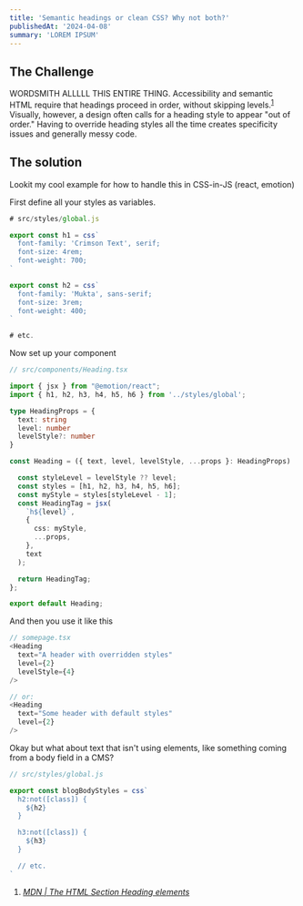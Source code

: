 ```yaml
---
title: 'Semantic headings or clean CSS? Why not both?'
publishedAt: '2024-04-08'
summary: 'LOREM IPSUM'
---
```


## The Challenge

WORDSMITH ALLLLL THIS ENTIRE THING. Accessibility and semantic HTML require that headings proceed in order, without
skipping levels.<sup><a href="#cite-1">1</a></sup> Visually, however, a design often calls for a heading
style to appear "out of order." Having to override heading styles all the time creates
specificity issues and generally messy code.

## The solution

Lookit my cool example for how to handle this in CSS-in-JS (react, emotion)

First define all your styles as variables.

```js
# src/styles/global.js

export const h1 = css`
  font-family: 'Crimson Text', serif;
  font-size: 4rem;
  font-weight: 700;
`

export const h2 = css`
  font-family: 'Mukta', sans-serif;
  font-size: 3rem;
  font-weight: 400;
`

# etc.
```

Now set up your component

```ts
// src/components/Heading.tsx

import { jsx } from "@emotion/react";
import { h1, h2, h3, h4, h5, h6 } from '../styles/global';

type HeadingProps = {
  text: string
  level: number
  levelStyle?: number
}

const Heading = ({ text, level, levelStyle, ...props }: HeadingProps) : JSX.Element => {

  const styleLevel = levelStyle ?? level;
  const styles = [h1, h2, h3, h4, h5, h6];
  const myStyle = styles[styleLevel - 1];
  const HeadingTag = jsx(
    `h${level}`,
    {
      css: myStyle,
      ...props,
    },
    text
  );

  return HeadingTag;
};

export default Heading;
```

And then you use it like this

```ts
// somepage.tsx
<Heading
  text="A header with overridden styles"
  level={2}
  levelStyle={4}
/>

// or:
<Heading
  text="Some header with default styles"
  level={2}
/>
```

Okay but what about text that isn't using elements, like something coming from
a body field in a CMS? 

```js
// src/styles/global.js

export const blogBodyStyles = css`
  h2:not([class]) {
    ${h2}
  }

  h3:not([class]) {
    ${h3}
  }

  // etc.  
`
```


<ol className="references">
  <li id="cite-1"><cite><a href="https://developer.mozilla.org/en-US/docs/Web/HTML/Element/Heading_Elements#accessibility">MDN | The HTML Section Heading elements</a></cite></li>
</ol>